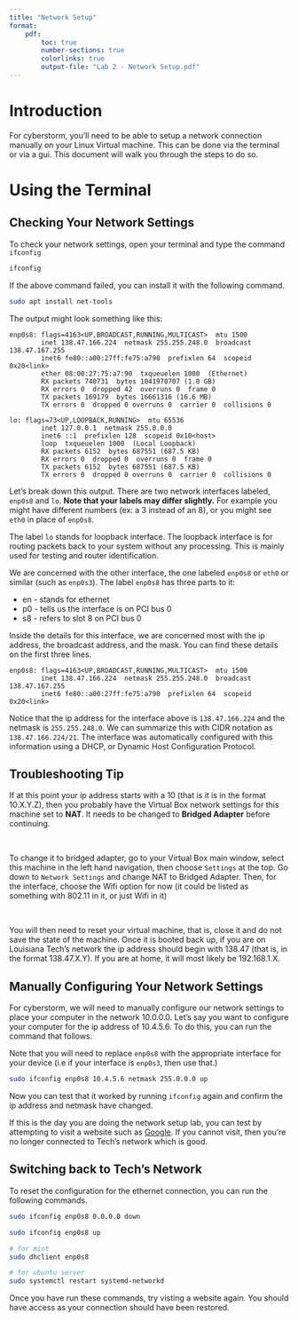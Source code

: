 ```yaml
---
title: "Network Setup"
format:
    pdf:
        toc: true
        number-sections: true
        colorlinks: true
        output-file: "Lab 2 - Network Setup.pdf"
---
```


# Introduction

For cyberstorm, you'll need to be able to setup a network connection manually on your Linux Virtual machine. This can be done via the terminal or via a gui. This document will walk you through the steps to do so.

# Using the Terminal

## Checking Your Network Settings

To check your network settings, open your terminal and type the command `ifconfig`

```sh
ifconfig
```

If the above command failed, you can install it with the following command.

```sh
sudo apt install net-tools
```

The output might look something like this:

```
enp0s8: flags=4163<UP,BROADCAST,RUNNING,MULTICAST>  mtu 1500
        inet 138.47.166.224  netmask 255.255.248.0  broadcast 138.47.167.255
        inet6 fe80::a00:27ff:fe75:a790  prefixlen 64  scopeid 0x20<link>
        ether 08:00:27:75:a7:90  txqueuelen 1000  (Ethernet)
        RX packets 740731  bytes 1041970707 (1.0 GB)
        RX errors 0  dropped 42  overruns 0  frame 0
        TX packets 169179  bytes 16661316 (16.6 MB)
        TX errors 0  dropped 0 overruns 0  carrier 0  collisions 0

lo: flags=73<UP,LOOPBACK,RUNNING>  mtu 65536
        inet 127.0.0.1  netmask 255.0.0.0
        inet6 ::1  prefixlen 128  scopeid 0x10<host>
        loop  txqueuelen 1000  (Local Loopback)
        RX packets 6152  bytes 687551 (687.5 KB)
        RX errors 0  dropped 0  overruns 0  frame 0
        TX packets 6152  bytes 687551 (687.5 KB)
        TX errors 0  dropped 0 overruns 0  carrier 0  collisions 0
```

Let's break down this output. There are two network interfaces labeled, `enp0s8` and `lo`. **Note that your labels may differ slightly.** For example you might have different numbers (ex: a 3 instead of an 8), or you might see `eth0` in place of `enp0s8`.

The label `lo` stands for loopback interface. The loopback interface is for routing packets back to your system without any processing. This is mainly used for testing and router identification.

We are concerned with the other interface, the one labeled `enp0s8` or `eth0` or similar (such as `enp0s3`). The label `enp0s8` has three parts to it:

- en - stands for ethernet
- p0 - tells us the interface is on PCI bus 0
- s8 - refers to slot 8 on PCI bus 0

Inside the details for this interface, we are concerned most with the ip address, the broadcast address, and the mask. You can find these details on the first three lines.

```
enp0s8: flags=4163<UP,BROADCAST,RUNNING,MULTICAST>  mtu 1500
        inet 138.47.166.224  netmask 255.255.248.0  broadcast 138.47.167.255
        inet6 fe80::a00:27ff:fe75:a790  prefixlen 64  scopeid 0x20<link>
```

Notice that the ip address for the interface above is `138.47.166.224` and the netmask is `255.255.248.0`. We can summarize this with CIDR notation as `138.47.166.224/21`. The interface was automatically configured with this information using a DHCP, or Dynamic Host Configuration Protocol.

:::{.callout-caution}
# Troubleshooting Tip
If at this point your ip address starts with a 10 (that is it is in the format 10.X.Y.Z), then you probably have the Virtual Box network settings for this machine set to **NAT**. It needs to be changed to **Bridged Adapter** before continuing. 

&nbsp;

To change it to bridged adapter, go to your Virtual Box main window, select this machine in the left hand navigation, then choose `Settings` at the top. Go down to `Network Settings` and change NAT to Bridged Adapter. Then, for the interface, choose the Wifi option for now (it could be listed as something with 802.11 in it, or just Wifi in it)

&nbsp;

You will then need to reset your virtual machine, that is, close it and do not save the state of the machine. Once it is booted back up, if you are on Louisiana Tech's network the ip address should begin with 138.47 (that is, in the format 138.47.X.Y). If you are at home, it will most likely be 192.168.1.X.
:::

## Manually Configuring Your Network Settings

For cyberstorm, we will need to manually configure our network settings to place your computer in the network 10.0.0.0. Let's say you want to configure your computer for the ip address of 10.4.5.6. To do this, you can run the command that follows. 

Note that you will need to replace `enp0s8` with the appropriate interface for your device (i.e if your interface is `enp0s3`, then use that.)

```sh
sudo ifconfig enp0s8 10.4.5.6 netmask 255.0.0.0 up
```

Now you can test that it worked by running `ifconfig` again and confirm the ip address and netmask have changed.

If this is the day you are doing the network setup lab, you can test by attempting to visit a website such as [Google](https://www.google.com). If you cannot visit, then you're no longer connected to Tech's network which is good. 


## Switching back to Tech's Network

To reset the configuration for the ethernet connection, you can run the following commands.

```sh
sudo ifconfig enp0s8 0.0.0.0 down
```

```sh
sudo ifconfig enp0s8 up
```

```sh
# for mint 
sudo dhclient enp0s8 

# for ubuntu server
sudo systemctl restart systemd-networkd
```

Once you have run these commands, try visting a website again. You should have access as your connection should have been restored.


<!-- ## Using Your GUI -->







